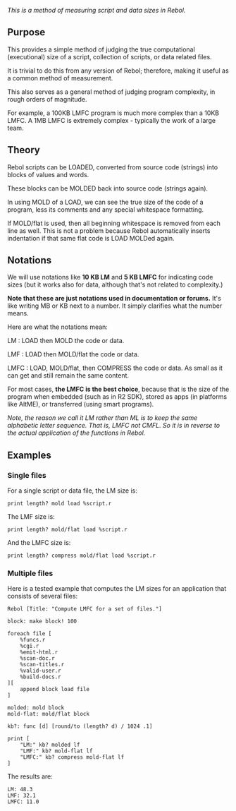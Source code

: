 ''This is a method of measuring script and data sizes in Rebol.''

==Purpose==

This provides a simple method of judging the true computational (executional) size of a script, collection of scripts, or data related files.

It is trivial to do this from any version of Rebol; therefore, making it useful as a common method of measurement.

This also serves as a general method of judging program complexity, in rough orders of magnitude.

For example, a 100KB LMFC program is much more complex than a 10KB LMFC. A 1MB LMFC is extremely complex - typically the work of a large team.

==Theory==

Rebol scripts can be LOADED, converted from source code (strings) into blocks of values and words.

These blocks can be MOLDED back into source code (strings again).

In using MOLD of a LOAD, we can see the true size of the code of a program, less its comments and any special whitespace formatting.

If MOLD/flat is used, then all beginning whitespace is removed from each line as well. This is not a problem because Rebol automatically inserts indentation if that same flat code is LOAD MOLDed again.

==Notations==

We will use notations like '''10 KB LM''' and '''5 KB LMFC''' for indicating code sizes (but it works also for data, although that's not related to complexity.)

'''Note that these are just notations used in documentation or forums.''' It's like writing MB or KB next to a number. It simply clarifies what the number means.

Here are what the notations mean:

;LM : LOAD then MOLD the code or data.

;LMF : LOAD then MOLD/flat the code or data.

;LMFC : LOAD, MOLD/flat, then COMPRESS the code or data. As small as it can get and still remain the same content.

For most cases, '''the LMFC is the best choice''', because that is the size of the program when embedded (such as in R2 SDK), stored as apps (in platforms like AltME), or transferred (using smart programs).

''Note, the reason we call it LM rather than ML is to keep the same alphabetic letter sequence. That is, LMFC not CMFL. So it is in reverse to the actual application of the functions in Rebol.''

==Examples==

===Single files===

For a single script or data file, the LM size is:

<pre>
print length? mold load %script.r
</pre>

The LMF size is:

<pre>
print length? mold/flat load %script.r
</pre>

And the LMFC size is:

<pre>
print length? compress mold/flat load %script.r
</pre>

===Multiple files===

Here is a tested example that computes the LM sizes for an application that consists of several files:

<pre>
Rebol [Title: "Compute LMFC for a set of files."]

block: make block! 100

foreach file [
    %funcs.r
    %cgi.r
    %emit-html.r
    %scan-doc.r
    %scan-titles.r
    %valid-user.r
    %build-docs.r
][
    append block load file
]

molded: mold block
mold-flat: mold/flat block

kb?: func [d] [round/to (length? d) / 1024 .1]

print [
    "LM:" kb? molded lf
    "LMF:" kb? mold-flat lf
    "LMFC:" kb? compress mold-flat lf
]
</pre>

The results are:

<pre>
LM: 48.3
LMF: 32.1
LMFC: 11.0
</pre>